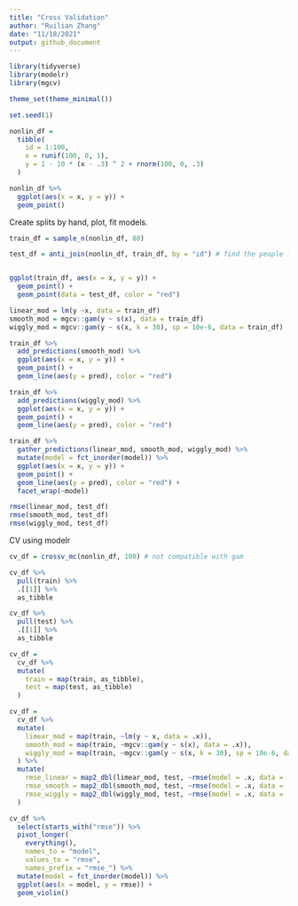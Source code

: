 ```yaml
---
title: "Cross Validation"
author: "Ruilian Zhang"
date: "11/18/2021"
output: github_document
---
```


```r
library(tidyverse)
library(modelr)
library(mgcv)

theme_set(theme_minimal())
```

```r
set.seed(1)

nonlin_df = 
  tibble(
    id = 1:100,
    x = runif(100, 0, 1),
    y = 1 - 10 * (x - .3) ^ 2 + rnorm(100, 0, .3)
  )

nonlin_df %>% 
  ggplot(aes(x = x, y = y)) + 
  geom_point()
```


Create splits by hand, plot, fit models.

```r
train_df = sample_n(nonlin_df, 80)

test_df = anti_join(nonlin_df, train_df, by = "id") # find the people in nonlin_df but not in train_df


ggplot(train_df, aes(x = x, y = y)) +
  geom_point() +
  geom_point(data = test_df, color = "red")
```

```r
linear_mod = lm(y ~x, data = train_df)
smooth_mod = mgcv::gam(y ~ s(x), data = train_df)
wiggly_mod = mgcv::gam(y ~ s(x, k = 30), sp = 10e-6, data = train_df)
```

```r
train_df %>% 
  add_predictions(smooth_mod) %>% 
  ggplot(aes(x = x, y = y)) +
  geom_point() +
  geom_line(aes(y = pred), color = "red")
```

```r
train_df %>% 
  add_predictions(wiggly_mod) %>% 
  ggplot(aes(x = x, y = y)) +
  geom_point() +
  geom_line(aes(y = pred), color = "red")
```

```r
train_df %>% 
  gather_predictions(linear_mod, smooth_mod, wiggly_mod) %>% 
  mutate(model = fct_inorder(model)) %>% 
  ggplot(aes(x = x, y = y)) + 
  geom_point() + 
  geom_line(aes(y = pred), color = "red") + 
  facet_wrap(~model)
```

```r
rmse(linear_mod, test_df)
rmse(smooth_mod, test_df)
rmse(wiggly_mod, test_df)
```


CV using modelr

```r
cv_df = crossv_mc(nonlin_df, 100) # not compatible with gam
```

```r
cv_df %>% 
  pull(train) %>% 
  .[[1]] %>% 
  as_tibble

cv_df %>% 
  pull(test) %>% 
  .[[1]] %>% 
  as_tibble

cv_df = 
  cv_df %>% 
  mutate(
    train = map(train, as_tibble),
    test = map(test, as_tibble)
  )
```

```r
cv_df =
  cv_df %>% 
  mutate(
    limear_mod = map(train, ~lm(y ~ x, data = .x)),
    smooth_mod = map(train, ~mgcv::gam(y ~ s(x), data = .x)),
    wiggly_mod = map(train, ~mgcv::gam(y ~ s(x, k = 30), sp = 10e-6, data = .x))
  ) %>% 
  mutate(
    rmse_linear = map2_dbl(limear_mod, test, ~rmse(model = .x, data = .y)),
    rmse_smooth = map2_dbl(smooth_mod, test, ~rmse(model = .x, data = .y)),
    rmse_wiggly = map2_dbl(wiggly_mod, test, ~rmse(model = .x, data = .y))
  )
```

```r
cv_df %>% 
  select(starts_with("rmse")) %>% 
  pivot_longer(
    everything(),
    names_to = "model",
    values_to = "rmse",
    names_prefix = "rmse_") %>% 
  mutate(model = fct_inorder(model)) %>% 
  ggplot(aes(x = model, y = rmse)) +
  geom_violin()
```

